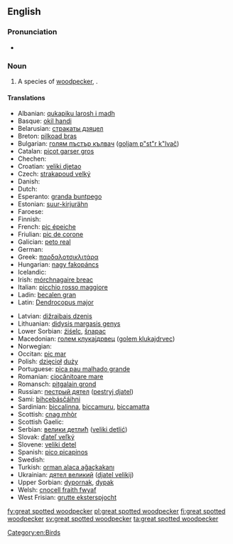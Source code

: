 ==English==
{{rfi}}
{{wikipedia}}
{{wikispecies|Dendrocopos major}}
===Pronunciation===
* {{IPA|/ˈɡɻeɪtˈspɒtədˈwʊdpɛkeɻ/}}

===Noun===
{{en-noun|head=[[great]] [[spot]]ted [[woodpecker]]}}

# A species of [[woodpecker]], {{taxlink|Dendrocopos major|species}}.

====Translations====
{{trans-top|Bird}}
* Albanian: [[qukapiku larosh i madh]]
* Basque: [[okil handi]]
* Belarusian: [[стракаты дзяцел]]
* Breton: [[pilkoad bras]]
* Bulgarian: [[голям пъстър кълвач]] ([[goljam p"st"r k"lvač]])
* Catalan: [[picot garser gros]]
* Chechen: {{tø|ce|леча}}
* Croatian: [[veliki djetao]]
* Czech: [[strakapoud velký]]
* Danish: {{t-|da|stor flagspætte}}
* Dutch: {{t+|nl|grote bonte specht|m}}
* Esperanto: [[granda buntpego]]
* Estonian: [[suur-kirjurähn]]
* Faroese: {{t-|fo|stór flekkuspæta}}
* Finnish: {{t+|fi|käpytikka}}
* French: [[pic épeiche]]
* Friulian: [[pic de corone]]
* Galician: [[peto real]]
* German: {{t+|de|Buntspecht|m}}
* Greek: [[παρδαλοτσικλιτάρα]]
* Hungarian: [[nagy fakopáncs]]
* Icelandic: {{t+|is|barrspæta}}
* Irish: [[mórchnagaire breac]]
* Italian: [[picchio rosso maggiore]]
* Ladin: [[becalen gran]]
* Latin: [[Dendrocopus major]]
{{trans-mid}}
* Latvian: [[dižraibais dzenis]]
* Lithuanian: [[didysis margasis genys]]
* Lower Sorbian: [[źiśelc]], [[šnapac]]
* Macedonian: [[голем клукаjдрвец]] ([[golem klukajdrvec]])
* Norwegian: {{t-|no|flaggspett}}
* Occitan: [[pic mar]]
* Polish: [[dzięcioł]] [[duży]] {{m}}
* Portuguese: [[pica pau malhado grande]]
* Romanian: [[ciocănitoare mare]]
* Romansch: [[pitgalain grond]]
* Russian: [[пестрый дятел]] ([[pestryj djatel]]) {{m}}
* Sami: [[bihcebásčáihni]]
* Sardinian: [[biccalinna]], [[biccamuru]], [[biccamatta]]
* Scottish: [[cnag mhòr]]
* Scottish Gaelic: {{t-|gd|snagan-daraich|m}}
* Serbian: [[велики детлић]] ([[veliki detlić]])
* Slovak: [[ďateľ veľký]]
* Slovene: [[veliki detel]]
* Spanish: [[pico picapinos]] {{m}}
* Swedish: {{t+|sv|större hackspett}}
* Turkish: [[orman alaca ağaçkakanı]]
* Ukrainian: [[дятел великий]] ([[djatel velikij]])
* Upper Sorbian: [[dypornak]], [[dypak]]
* Welsh: [[cnocell fraith fwyaf]]
* West Frisian: [[grutte eksterspjocht]]
{{trans-bottom}}

[[Category:en:Birds]]

[[fy:great spotted woodpecker]]
[[pl:great spotted woodpecker]]
[[fi:great spotted woodpecker]]
[[sv:great spotted woodpecker]]
[[ta:great spotted woodpecker]]
